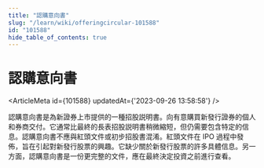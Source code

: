 ```yaml
---
title: "認購意向書"
slug: "/learn/wiki/offeringcircular-101588"
id: "101588"
hide_table_of_contents: true
---
```



# 認購意向書

<ArticleMeta id={101588} updatedAt={'2023-09-26 13:58:58'} />
<div className='border-solid border-b border-t-0 my-4 border-[var(--ifm-color-gray-300)]' />

認購意向書是為新證券上市提供的一種招股説明書。向有意購買新發行證券的個人和券商交付。它通常比最終的長表招股説明書稍微縮短，但仍需要包含特定的信息。認購意向書不應與紅頭文件或初步招股書混淆。紅頭文件在 IPO 過程中發佈，旨在引起對新發行股票的興趣。它缺少關於新發行股票的許多具體信息。另一方面，認購意向書是一份更完整的文件，應在最終決定投資之前進行查看。
